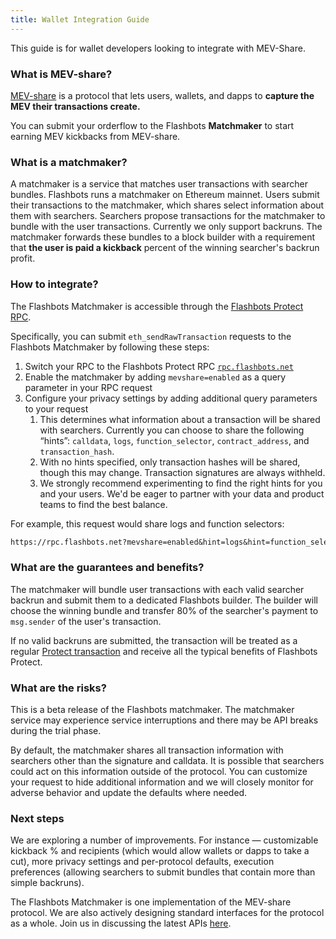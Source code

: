 ```yaml
---
title: Wallet Integration Guide
---
```


This guide is for wallet developers looking to integrate with MEV-Share.

### What is MEV-share?

[MEV-share](https://collective.flashbots.net/t/mev-share-programmably-private-orderflow-to-share-mev-with-users/1264) is a protocol that lets users, wallets, and dapps to **capture the MEV their transactions create.**

You can submit your orderflow to the Flashbots **Matchmaker** to start earning MEV kickbacks from MEV-share.

### What is a matchmaker?

A matchmaker is a service that matches user transactions with searcher bundles. Flashbots runs a matchmaker on Ethereum mainnet. Users submit their transactions to the matchmaker, which shares select information about them with searchers. Searchers propose transactions for the matchmaker to bundle with the user transactions. Currently we only support backruns. The matchmaker forwards these bundles to a block builder with a requirement that **the user is paid a kickback** percent of the winning searcher's backrun profit.

### How to integrate?

The Flashbots Matchmaker is accessible through the [Flashbots Protect RPC](http://localhost:3000/docs/flashbots-protect/rpc/mev-share).

Specifically, you can submit `eth_sendRawTransaction` requests to the Flashbots Matchmaker by following these steps:

1. Switch your RPC to the Flashbots Protect RPC [`rpc.flashbots.net`](https://rpc.flashbots.net/)
2. Enable the matchmaker by adding `mevshare=enabled` as a query parameter in your RPC request
3. Configure your privacy settings by adding additional query parameters to your request
    1. This determines what information about a transaction will be shared with searchers. Currently you can choose to share the following “hints”: `calldata`, `logs`, `function_selector`, `contract_address`, and `transaction_hash`.
    2. With no hints specified, only transaction hashes will be shared, though this may change. Transaction signatures are always withheld.
    3. We strongly recommend experimenting to find the right hints for you and your users. We'd be eager to partner with your data and product teams to find the best balance.

For example, this request would share logs and function selectors:

```txt
https://rpc.flashbots.net?mevshare=enabled&hint=logs&hint=function_selector
```

### What are the guarantees and benefits?

The matchmaker will bundle user transactions with each valid searcher backrun and submit them to a dedicated Flashbots builder. The builder will choose the winning bundle and transfer 80% of the searcher's payment to `msg.sender` of the user's transaction.

If no valid backruns are submitted, the transaction will be treated as a regular [Protect transaction](https://docs.flashbots.net/flashbots-protect/rpc/quick-start) and receive all the typical benefits of Flashbots Protect.

### What are the risks?

This is a beta release of the Flashbots matchmaker. The matchmaker service may experience service interruptions and there may be API breaks during the trial phase.

By default, the matchmaker shares all transaction information with searchers other than the signature and calldata. It is possible that searchers could act on this information outside of the protocol. You can customize your request to hide additional information and we will closely monitor for adverse behavior and update the defaults where needed.

### Next steps

We are exploring a number of improvements. For instance — customizable kickback % and recipients (which would allow wallets or dapps to take a cut), more privacy settings and per-protocol defaults, execution preferences (allowing searchers to submit bundles that contain more than simple backruns).

The Flashbots Matchmaker is one implementation of the MEV-share protocol. We are also actively designing standard interfaces for the protocol as a whole. Join us in discussing the latest APIs [here](https://github.com/flashbots/mev-share).
